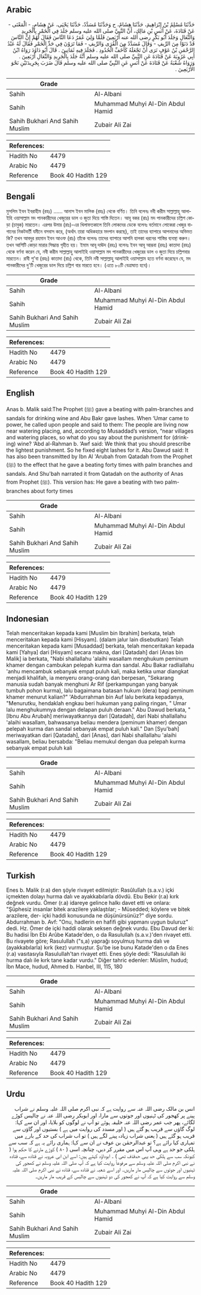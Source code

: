 ## Arabic


<div dir="rtl" lang="ar" style={{fontSize:'larger',backgroundColor:'#f8f9fa',padding:20}}>
حَدَّثَنَا مُسْلِمُ بْنُ إِبْرَاهِيمَ، حَدَّثَنَا هِشَامٌ، ح وَحَدَّثَنَا مُسَدَّدٌ، حَدَّثَنَا يَحْيَى، عَنْ هِشَامٍ، - الْمَعْنَى - عَنْ قَتَادَةَ، عَنْ أَنَسِ بْنِ مَالِكٍ، أَنَّ النَّبِيَّ صلى الله عليه وسلم جَلَدَ فِي الْخَمْرِ بِالْجَرِيدِ وَالنِّعَالِ وَجَلَدَ أَبُو بَكْرٍ رضى الله عنه أَرْبَعِينَ فَلَمَّا وَلِيَ عُمَرُ دَعَا النَّاسَ فَقَالَ لَهُمْ إِنَّ النَّاسَ قَدْ دَنَوْا مِنَ الرِّيفِ - وَقَالَ مُسَدَّدٌ مِنَ الْقُرَى وَالرِّيفِ - فَمَا تَرَوْنَ فِي حَدِّ الْخَمْرِ فَقَالَ لَهُ عَبْدُ الرَّحْمَنِ بْنُ عَوْفٍ نَرَى أَنْ تَجْعَلَهُ كَأَخَفِّ الْحُدُودِ ‏.‏ فَجَلَدَ فِيهِ ثَمَانِينَ ‏.‏ قَالَ أَبُو دَاوُدَ رَوَاهُ ابْنُ أَبِي عَرُوبَةَ عَنْ قَتَادَةَ عَنِ النَّبِيِّ صلى الله عليه وسلم أَنَّهُ جَلَدَ بِالْجَرِيدِ وَالنِّعَالِ أَرْبَعِينَ ‏.‏ وَرَوَاهُ شُعْبَةُ عَنْ قَتَادَةَ عَنْ أَنَسٍ عَنِ النَّبِيِّ صلى الله عليه وسلم قَالَ ضَرَبَ بِجَرِيدَتَيْنِ نَحْوَ الأَرْبَعِينَ ‏.‏
</div>
<div style={{backgroundColor:'#f8f9fa',padding:20, marginBottom: 10}}><table> <thead> <tr> <th>Grade</th> <th></th> </tr> </thead> <tbody> <tr><td>Sahih</td><td>Al-Albani</td></tr><tr><td>Sahih</td><td>Muhammad Muhyi Al-Din Abdul Hamid</td></tr><tr><td>Sahih Bukhari And Sahih Muslim</td><td>Zubair Ali Zai</td></tr></tbody></table><table> <thead> <tr> <th>References:</th> <th></th> </tr> </thead> <tbody><tr><td>Hadith No</td><td>4479</td></tr><tr><td>Arabic No</td><td>4479</td></tr><tr><td>Reference</td><td>Book 40 Hadith 129</td></tr></tbody></table></div>

## Bengali


<div dir="ltr" lang="bn" style={{fontSize:'larger',backgroundColor:'#f8f9fa',padding:20}}>
মুসলিম ইবন ইবরাহীম (রহঃ) ...... আনাস ইবন মালিক (রহঃ) থেকে বর্ণিত। তিনি বলেনঃ নবী করীম সাল্লাল্লাহু আলাইহি ওয়াসাল্লাম মদ পানকারীদের খেজুরের ডাল ও জুতা দিয়ে শাস্তি দিতেন। আবূ বকর (রাঃ) মদ পানকারীদের চল্লিশ কোড়া (চাবুক) মারতেন। এরপর উমার (রাঃ)-এর খিলাফতকালে তিনি লোকদের ডেকে বলেনঃ বর্তমানে লোকেরা খেজুর বাগানের নিকটবর্তী যমীনে বসবাস করে, (অর্থাৎ তারা অধিকহারে মদপান করছে), তাই তাদের ব্যাপারে আপনাদের অভিমত কি? তখন আবদুর রহমান ইবন আওফ (রাঃ) তাঁকে বলেনঃ তাদের ব্যাপারে আপনি হালকা ধরনের শাস্তির ব্যবস্থা করুন। তখন আশিটি কোড়া মারার সিদ্ধান্ত গৃহীত হয়। ইমাম আবূ দাঊদ (রহঃ) বলেনঃ ইবন আবূ আরূবা (রহঃ) কাতাদা (রহঃ) থেকে বর্ণনা করেন যে, নবী করীম সাল্লাল্লাহু আলাইহি ওয়াসাল্লাম মদ পানকারীদের খেজুরের ডাল ও জুতা দিয়ে চল্লিশবার মারতেন। রাবী শু'বা (রহঃ) কাতাদা (রাঃ) থেকে, তিনি নবী সাল্লাল্লাহু আলাইহি ওয়াসাল্লাম হতে বর্ণনা করেছেন যে, মদ পানকারীদের দু'টি খেজুরের ডাল দিয়ে চল্লিশ বার মারতে হবে। (এতে ৮০টি বেত্রাঘাত হবে)।
</div>
<div style={{backgroundColor:'#f8f9fa',padding:20, marginBottom: 10}}><table> <thead> <tr> <th>Grade</th> <th></th> </tr> </thead> <tbody> <tr><td>Sahih</td><td>Al-Albani</td></tr><tr><td>Sahih</td><td>Muhammad Muhyi Al-Din Abdul Hamid</td></tr><tr><td>Sahih Bukhari And Sahih Muslim</td><td>Zubair Ali Zai</td></tr></tbody></table><table> <thead> <tr> <th>References:</th> <th></th> </tr> </thead> <tbody><tr><td>Hadith No</td><td>4479</td></tr><tr><td>Arabic No</td><td>4479</td></tr><tr><td>Reference</td><td>Book 40 Hadith 129</td></tr></tbody></table></div>

## English


<div dir="ltr" lang="en" style={{fontSize:'larger',backgroundColor:'#f8f9fa',padding:20}}>
Anas b. Malik said:The Prophet (ﷺ) gave a beating with palm-branches and sandals for drinking wine and Abu Bakr gave lashes. When ‘Umar came to power, he called upon people and said to them: The people are living now near watering placing, and, according to Musaddad’s version, “near villages and watering places, so what do you say about the punishment for (drinking) wine? ‘Abd al-Rahman b. ‘Awf said: We think that you should prescribe the lightest punishment. So he fixed eight lashes for it. Abu Dawud said: It has also been transmitted by Ibn Al 'Arubah from Qatadah from the Prophet (ﷺ) to the effect that he gave a beating forty times with palm branches and sandals. And Shu'bah narrated it from Qatadah on the authority of Anas from Prophet (ﷺ). This version has: He gave a beating with two palm-branches about forty times
</div>
<div style={{backgroundColor:'#f8f9fa',padding:20, marginBottom: 10}}><table> <thead> <tr> <th>Grade</th> <th></th> </tr> </thead> <tbody> <tr><td>Sahih</td><td>Al-Albani</td></tr><tr><td>Sahih</td><td>Muhammad Muhyi Al-Din Abdul Hamid</td></tr><tr><td>Sahih Bukhari And Sahih Muslim</td><td>Zubair Ali Zai</td></tr></tbody></table><table> <thead> <tr> <th>References:</th> <th></th> </tr> </thead> <tbody><tr><td>Hadith No</td><td>4479</td></tr><tr><td>Arabic No</td><td>4479</td></tr><tr><td>Reference</td><td>Book 40 Hadith 129</td></tr></tbody></table></div>

## Indonesian


<div dir="ltr" lang="id" style={{fontSize:'larger',backgroundColor:'#f8f9fa',padding:20}}>
Telah menceritakan kepada kami [Muslim bin Ibrahim] berkata, telah menceritakan kepada kami [Hisyam]. (dalam jalur lain disebutkan) Telah menceritakan kepada kami [Musaddad] berkata, telah menceritakan kepada kami [Yahya] dari [Hisyam] secara makna, dari [Qatadah] dari [Anas bin Malik] ia berkata, "Nabi shallallahu 'alaihi wasallam menghukum peminum khamer dengan cambukan pelepah kurma dan sandal. Abu Bakar radliallahu 'anhu mencambuk sebanyak empat puluh kali, maka ketika umar diangkat menjadi khalifah, ia menyeru orang-orang dan berpesan, "Sekarang manusia sudah banyak menghuni Ar Rif (perkampungan yang banyak tumbuh pohon kurma), lalu bagaimana batasan hukum (dera) bagi peminum khamer menurut kalian?" 'Abdurrahman bin Auf lalu berkata kepadanya, "Menurutku, hendaklah engkau beri hukuman yang paling ringan, " Umar lalu menghukumnya dengan delapan puluh deraan." Abu Dawud berkata, " [Ibnu Abu Arubah] meriwayatkannya dari [Qatadah], dari Nabi shallallahu 'alaihi wasallam, bahwasanya beliau mendera (peminum khamer) dengan pelepah kurma dan sandal sebanyak empat puluh kali." Dan [Syu'bah] meriwayatkan dari [Qatadah], dari [Anas], dari Nabi shallallahu 'alaihi wasallam, beliau bersabda: "Beliau memukul dengan dua pelepah kurma sebanyak empat puluh kali
</div>
<div style={{backgroundColor:'#f8f9fa',padding:20, marginBottom: 10}}><table> <thead> <tr> <th>Grade</th> <th></th> </tr> </thead> <tbody> <tr><td>Sahih</td><td>Al-Albani</td></tr><tr><td>Sahih</td><td>Muhammad Muhyi Al-Din Abdul Hamid</td></tr><tr><td>Sahih Bukhari And Sahih Muslim</td><td>Zubair Ali Zai</td></tr></tbody></table><table> <thead> <tr> <th>References:</th> <th></th> </tr> </thead> <tbody><tr><td>Hadith No</td><td>4479</td></tr><tr><td>Arabic No</td><td>4479</td></tr><tr><td>Reference</td><td>Book 40 Hadith 129</td></tr></tbody></table></div>

## Turkish


<div dir="ltr" lang="tr" style={{fontSize:'larger',backgroundColor:'#f8f9fa',padding:20}}>
Enes b. Malik (r.a) den şöyle rivayet edilmiştir: Rasûlulîah (s.a.v.) içki içmekten dolayı hurma dalı ve ayakkabılarla dövdü. Ebu Bekir (r.a) kırk değnek vurdu. Ömer (r.a) idareye gelince halkı davet etti ve onlara: "Şüphesiz insanlar bitek arazilere yaklaştılar; - Müsedded; köylere ve bitek arazilere, der- içki haddi konusunda ne düşünürsünüz?" diye sordu. Abdurrahman b. Avf: "Onu, hadlerin en hafifi gibi yapmanı uygun buluruz" dedi. Hz. Ömer de içki haddi olarak seksen değnek vurdu. Ebu Davud der ki: Bu hadisi İbn Ebi Arûbe Katade'den, o da Rasulullah (s.a.v.)'den rivayet etti. Bu rivayete göre; Rasulullah ("s,a) yaprağı soyulmuş hurma dalı ve (ayakkabılarla) kırk (kez) vurmuştur. Şu'be ise bunu Katade'den o da Enes (r.a) vasıtasıyla Rasulullah'tan rivayet etti. Enes şöyle dedi: "Rasulullah iki hurma dalı ile kırk tane kadar vurdu." Diğer tahric edenler: Müslim, hudud; İbn Mace, hudud, Ahmed b. Hanbel, III, 115, 180
</div>
<div style={{backgroundColor:'#f8f9fa',padding:20, marginBottom: 10}}><table> <thead> <tr> <th>Grade</th> <th></th> </tr> </thead> <tbody> <tr><td>Sahih</td><td>Al-Albani</td></tr><tr><td>Sahih</td><td>Muhammad Muhyi Al-Din Abdul Hamid</td></tr><tr><td>Sahih Bukhari And Sahih Muslim</td><td>Zubair Ali Zai</td></tr></tbody></table><table> <thead> <tr> <th>References:</th> <th></th> </tr> </thead> <tbody><tr><td>Hadith No</td><td>4479</td></tr><tr><td>Arabic No</td><td>4479</td></tr><tr><td>Reference</td><td>Book 40 Hadith 129</td></tr></tbody></table></div>

## Urdu


<div dir="rtl" lang="ur" style={{fontSize:'larger',backgroundColor:'#f8f9fa',padding:20}}>
انس بن مالک رضی اللہ عنہ سے روایت ہے کہ نبی اکرم صلی اللہ علیہ وسلم نے شراب پینے پر کھجور کی ٹہنیوں اور جوتوں سے مارا، اور ابوبکر رضی اللہ عنہ نے چالیس کوڑے لگائے، پھر جب عمر رضی اللہ عنہ خلیفہ ہوئے تو آپ نے لوگوں کو بلایا، اور ان سے کہا: لوگ گاؤں سے قریب ہو گئے ہیں ( اور مسدد کی روایت میں ہے ) بستیوں اور گاؤں سے قریب ہو گئے ہیں ( یعنی شراب زیادہ پینے لگے ہیں ) تو اب شراب کی حد کے بارے میں تمہاری کیا رائے ہے؟ تو عبدالرحمٰن بن عوف نے ان سے کہا: ہماری رائے یہ ہے کہ سب سے ہلکی جو حد ہے وہی آپ اس میں مقرر کر دیں، چنانچہ اسی ( ۸۰ ) کوڑے مارنے کا حکم ہوا ( کیونکہ سب سے ہلکی حد یہی حدقذف تھی ) ۔ ابوداؤد کہتے ہیں: اسے ابن ابی عروبہ نے قتادہ سے، قتادہ نے نبی اکرم صلی اللہ علیہ وسلم سے مرفوعاً روایت کیا ہے کہ آپ صلی اللہ علیہ وسلم نے کھجور کی ٹہنیوں اور جوتوں سے چالیس مار ماریں۔ اور اسے شعبہ نے قتادہ سے، قتادہ نے نبی اکرم صلی اللہ علیہ وسلم سے روایت کیا ہے کہ آپ نے کھجور کی دو ٹہنیوں سے چالیس کے قریب مار ماریں۔
</div>
<div style={{backgroundColor:'#f8f9fa',padding:20, marginBottom: 10}}><table> <thead> <tr> <th>Grade</th> <th></th> </tr> </thead> <tbody> <tr><td>Sahih</td><td>Al-Albani</td></tr><tr><td>Sahih</td><td>Muhammad Muhyi Al-Din Abdul Hamid</td></tr><tr><td>Sahih Bukhari And Sahih Muslim</td><td>Zubair Ali Zai</td></tr></tbody></table><table> <thead> <tr> <th>References:</th> <th></th> </tr> </thead> <tbody><tr><td>Hadith No</td><td>4479</td></tr><tr><td>Arabic No</td><td>4479</td></tr><tr><td>Reference</td><td>Book 40 Hadith 129</td></tr></tbody></table></div>